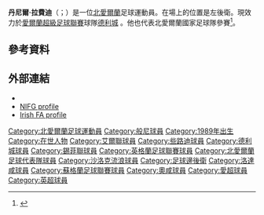 {{noteTA
|G1=football
|G2=EPL
|G3=FAcup
}}
{{Infobox football biography
| name  = Danny Lafferty
| image   = Danny Lafferty.jpg
| image_size = 200
| caption  = 2012年拉費迪在[[般尼足球會|般尼]]
| fullname   = Daniel Patrick Lafferty<ref>{{cite web |url=http://www.football-league.co.uk/staticFiles/4e/bd/0,,10794~179534,00.pdf |title=Professional Retain List & Free Transfers 2012/13 |publisher=[[The_Football_League|The Football League]] |date=3 June 2013 |access-date=17 June 2013 |url-status=dead |archive-url=https://web.archive.org/web/20140802074454/http://www.football-league.co.uk/staticFiles/4e/bd/0%2C%2C10794~179534%2C00.pdf |archive-date=2 August 2014}}</ref>
| birth_date  = {{birth date and age|1989|5|18|df=y}}<ref name="Sky Sports Football Yearbook 2012–2013">{{cite book|editor1-first=Glenda|editor1-last=Rollin|editor2-first=Jack|editor2-last=Rollin|title=Sky Sports Football Yearbook 2012–2013|year=2012|publisher=[[Headline_Publishing_Group|Headline]]|location=London|isbn=978-0-7553-6356-8|page=444|edition=43rd}}</ref>
| birth_place = [[北愛爾蘭|北愛爾蘭]][[德里_(北愛爾蘭)|德里]]
| currentclub = [[德利城足球會|德利城]]
| clubnumber  = 24
| height  = {{height|ft=6|in=0}}<ref name="Sky Sports Football Yearbook 2012–2013"/>
| position   = [[左後衛|左後衛]]
| youthyears1  = {{0|0000}}–2006| youthclubs1 = [[Oxford_United_Stars_F.C.|Oxford United Stars]]
| youthyears2  = 2006–2008 | youthclubs2 = [[些路迪足球會|些路迪]]
| years1 = 2008–2010  | clubs1 = [[些路迪足球會|些路迪]]                                     | caps1 = 0   | goals1 = 0
| years2 = 2010       | clubs2 = → [[艾爾聯足球會|艾爾聯]] (外借)                     | caps2 = 14  | goals2 = 1
| years3 = 2010–2011  | clubs3 = [[德利城足球會|德利城]]                           | caps3 = 46  | goals3 = 7
| years4 = 2012–2017  | clubs4 = [[般尼足球會|般尼]]                                   | caps4 = 40  | goals4 = 0
| years5 = 2015       | clubs5 = → [[洛達咸足球會|洛達咸]] (外借)         | caps5 = 11  | goals5 = 0
| years6 = 2015       | clubs6 = → [[奧咸足球會|奧咸]] (外借)         | caps6 = 5   | goals6 = 0
| years7 = 2016       | clubs7 = → [[奧咸足球會|奧咸]] (外借)         | caps7 = 10  | goals7 = 1
| years8 = 2016–2017  | clubs8 = → [[錫菲聯足球會|錫菲聯]] (外借)         | caps8 = 21  | goals8 = 1
| years9 = 2017–2019  | clubs9 = [[錫菲聯足球會|錫菲聯]]                  | caps9 = 25  | goals9 = 3
| years10 = 2019      | clubs10 = → [[彼德堡聯足球會|彼德堡聯]] (外借)  | caps10 = 18 | goals10 = 0
| years11 = 2019–2020 | clubs11 = [[沙姆洛克流浪足球俱乐部|沙洛克流浪]]                   | caps11 = 18 | goals11 = 1
| years12 = 2020–     | clubs12 = [[德利城足球會|德利城]]                            | caps12 = 26 | goals12 = 4
| nationalyears1 = 2005 | nationalteam1 = [[北愛爾蘭17歲以下足球代表隊|北愛爾蘭U17]]
| nationalcaps1 = 2 | nationalgoals1 = 0
| nationalyears2 = 2007 | nationalteam2 = [[北愛爾蘭19歲以下足球代表隊|北愛爾蘭U19]] | nationalcaps2 = 4 | nationalgoals2 = 0
| nationalyears3 = 2008–2009 | nationalteam3 = [[北愛爾蘭21歲以下足球代表隊|北愛爾蘭U21]]
| nationalcaps3 = 6 | nationalgoals3 = 0
| nationalyears4 = 2009 | nationalteam4 = [[北愛爾蘭足球代表隊|北愛爾蘭B隊]]
| nationalcaps4 = 1 | nationalgoals4 = 0
| nationalyears5 = 2012–2016 | nationalteam5 = [[北愛爾蘭足球代表隊|北愛爾蘭]]
| nationalcaps5 = 13 | nationalgoals5 = 0
| club-update         = 09:01, 5 October 2021 (UTC)
| nationalteam-update = 21:41, 24 March 2016 (UTC)
}}

'''丹尼爾·拉費迪'''（{{lang-en|'''Daniel Lafferty'''}}；{{bd|1989年|4月1日}}）是一位[[北愛爾蘭|北愛爾蘭]]足球運動員。在場上的位置是左後衛。現效力於[[愛爾蘭超級足球聯賽|愛爾蘭超級足球聯賽]]球隊[[德利城足球會|德利城]] 。他也代表北愛爾蘭國家足球隊參賽<ref name="Daniel Lafferty - FIFA">{{cite web
| title = Daniel Lafferty - FIFA
| url = http://www.fifa.com/worldfootball/statisticsandrecords/players/player=362817/index.html
| publisher = FIFA
| accessdate = 5 March 2015
| archive-date = 2014-07-18
| archive-url = https://web.archive.org/web/20140718034514/http://www.fifa.com/worldfootball/statisticsandrecords/players/player=362817/index.html
| dead-url = no
}}</ref>。

==參考資料==
{{Reflist}}

==外部連結==
*{{soccerbase|53253}}
*[http://nifootball.blogspot.com/2009/10/daniel-lafferty.html NIFG profile]{{Wayback|url=http://nifootball.blogspot.com/2009/10/daniel-lafferty.html |date=20201027093029 }}
*[https://web.archive.org/web/20140626152303/http://irishfa.com/international/squad-profiles/profile/2703/daniel-lafferty/ Irish FA profile]
<!--{{錫菲聯球員名單}}-->

{{DEFAULTSORT:Lafferty, Daniel}}
[[Category:北愛爾蘭足球運動員|Category:北愛爾蘭足球運動員]]
[[Category:般尼球員|Category:般尼球員]]
[[Category:1989年出生|Category:1989年出生]]
[[Category:在世人物|Category:在世人物]]
[[Category:艾爾聯球員|Category:艾爾聯球員]]
[[Category:些路迪球員|Category:些路迪球員]]
[[Category:德利城球員|Category:德利城球員]]
[[Category:錫菲聯球員|Category:錫菲聯球員]]
[[Category:英格蘭足球聯賽球員|Category:英格蘭足球聯賽球員]]
[[Category:北愛爾蘭足球代表隊球員|Category:北愛爾蘭足球代表隊球員]]
[[Category:沙洛克流浪球員|Category:沙洛克流浪球員]]
[[Category:足球邊後衛|Category:足球邊後衛]]
[[Category:洛達咸球員|Category:洛達咸球員]]
[[Category:蘇格蘭足球聯賽球員|Category:蘇格蘭足球聯賽球員]]
[[Category:奧咸球員|Category:奧咸球員]]
[[Category:愛超球員|Category:愛超球員]]
[[Category:英超球員|Category:英超球員]]